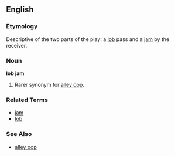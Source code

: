 ==English==

===Etymology===
Descriptive of the two parts of the play: a [[lob]] pass and a [[jam]] by the receiver.

===Noun===
'''lob jam'''

# {{basketball}} Rarer synonym for [[alley oop]].

===Related Terms===
*[[jam]]
*[[lob]]

===See Also===
*[[alley oop]]